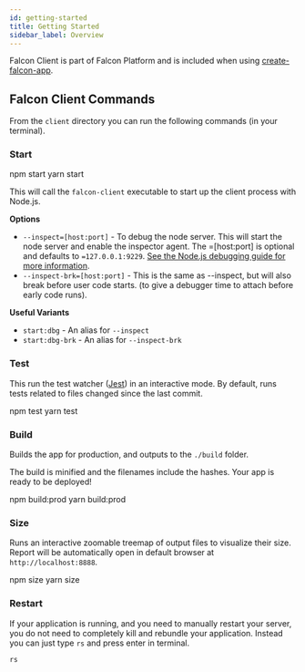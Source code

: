 ```yaml
---
id: getting-started
title: Getting Started
sidebar_label: Overview
---
```


Falcon Client is part of Falcon Platform and is included when using [create-falcon-app](../getting-started/create).

## Falcon Client Commands

From the `client` directory you can run the following commands (in your terminal).


### Start

<TabsContainer>
  <Tabs
    variant="secondary"
    defaultValue="npm"
    values={[
      { label: 'NPM', value: 'npm' },
      { label: 'Yarn', value: 'yarn' }
    ]}
  >
    <TabItem value="npm">
      <CodeBlock language="bash">npm start</CodeBlock>
    </TabItem>
    <TabItem value="yarn">
      <CodeBlock language="bash">yarn start</CodeBlock>
    </TabItem>
  </Tabs>
</TabsContainer>

This will call the `falcon-client` executable to start up the client process with Node.js.

**Options**

- `--inspect=[host:port]` - To debug the node server. This will start the node server and enable the inspector agent. The =[host:port] is optional and defaults to `=127.0.0.1:9229`. <a href="https://nodejs.org/en/docs/guides/debugging-getting-started/" target="_blank" rel="noopener noreferrer">See the Node.js debugging guide for more information</a>.
- `--inspect-brk=[host:port]` - This is the same as --inspect, but will also break before user code starts. (to give a debugger time to attach before early code runs).

**Useful Variants**

- `start:dbg` - An alias for `--inspect`
- `start:dbg-brk` - An alias for `--inspect-brk`

### Test

This run the test watcher (<a href="https://jestjs.io/" target="_blank" rel="noopener noreferrer">Jest</a>) in an interactive mode. By default, runs tests related to files changed since the last commit.

<TabsContainer>
  <Tabs
    variant="secondary"
    defaultValue="npm"
    values={[
      { label: 'NPM', value: 'npm' },
      { label: 'Yarn', value: 'yarn' }
    ]}
  >
    <TabItem value="npm">
      <CodeBlock language="bash">npm test</CodeBlock>
    </TabItem>
    <TabItem value="yarn">
      <CodeBlock language="bash">yarn test</CodeBlock>
    </TabItem>
  </Tabs>
</TabsContainer>

### Build

Builds the app for production, and outputs to the `./build` folder.

The build is minified and the filenames include the hashes. Your app is ready to be deployed!

<TabsContainer>
  <Tabs
    variant="secondary"
    defaultValue="npm"
    values={[
      { label: 'NPM', value: 'npm' },
      { label: 'Yarn', value: 'yarn' }
    ]}
  >
    <TabItem value="npm">
      <CodeBlock language="bash">npm build:prod</CodeBlock>
    </TabItem>
    <TabItem value="yarn">
      <CodeBlock language="bash">yarn build:prod</CodeBlock>
    </TabItem>
  </Tabs>
</TabsContainer>

### Size

Runs an interactive zoomable treemap of output files to visualize their size. Report will be automatically open in default browser at `http://localhost:8888`.

<TabsContainer>
  <Tabs
    variant="secondary"
    defaultValue="npm"
    values={[
      { label: 'NPM', value: 'npm' },
      { label: 'Yarn', value: 'yarn' }
    ]}
  >
    <TabItem value="npm">
      <CodeBlock language="bash">npm size</CodeBlock>
    </TabItem>
    <TabItem value="yarn">
      <CodeBlock language="bash">yarn size</CodeBlock>
    </TabItem>
  </Tabs>
</TabsContainer>

### Restart

If your application is running, and you need to manually restart your server, you do not need to completely kill and rebundle your application. Instead you can just type `rs` and press enter in terminal.

```bash
rs
```
